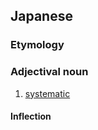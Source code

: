 ==Japanese==
{{ja-kanjitab|けい|かく|てき|yomi=on}}

===Etymology===
{{suffix|計画|的|lang=ja|t1=plan|t2=-ish|sort=けいかくてき}}

===Adjectival noun===
{{ja-adj|けいかくてき|infl=な}}

# [[systematic]]
#: {{ja-usex|これは'''計画的'''な犯行だ。|これ は '''けいかくてき''' な はんこう だ。|This is a planned incident.}}

====Inflection====
{{ja-na|けいかくてき}}